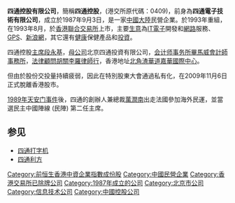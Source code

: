 {{unreferenced|time=2019-01-17T19:02:18+00:00}}
{{Infobox company
| name = 四通控股有限公司
| name_en = 
| logo = File:四通集团logo.png       
| logo_size = 
| logo_caption = 
| image =   
| image_size =
| image_caption =
| native_name = 
| native_name_lang = <!-- 公司名称原文语言的ISO 639-1代码。例如填写“ja”表示日语。 -->
| other_name = 
| type = [[控制公司|控制公司]]
| industry = IT電子開發、網路服務
| foundation = {{Start date and age|1987|09|03}}
| founder = 
| location = 北京
| area_served = 
| key_people = [[段永基|段永基]]、[[萬潤南|萬潤南]]
| products = 
| services = 
| owner = 
| homepage = <!-- {{URL|example.com}} -->
}}

'''四通控股有限公司'''，簡稱'''四通控股'''，(港交所原代碼：0409)，前身為'''四通電子技術有限公司'''，成立於1987年9月3日，是一家[[中國大陸|中國大陸]]民營企業。於1993年重組，在1993年8月，於[[香港聯合交易所|香港聯合交易所]]上市，主要[[生意|生意]]為[[IT|IT]][[電子|電子]]開發和[[網路|網路]]服務、[[GPS|GPS]]、[[新浪網|新浪網]]，其它還有[[健康|健康]]保健產品和[[投資|投資]]。 

四通控股[[主席|主席]][[段永基|段永基]]，[[母公司|母公司]]北京四通投資有限公司，[[会计师事务所|会计师事务所]][[畢馬威會計師事務所|畢馬威會計師事務所]]，[[法律顧問|法律顧問]][[胡關李羅律師行|胡關李羅律師行]]，香港地址[[北角|北角]][[渣華道|渣華道]][[嘉華國際中心|嘉華國際中心]]。

但由於股份交投量持續疲弱，因此在特別股東大會通過私有化，在2009年11月6日正式脫離香港股市。

[[六四事件|1989年天安门事件]]後，四通的創辦人兼總裁[[萬潤南|萬潤南]]出走法國參加海外民運，並當選民主中國陣線 (民陣) 第二任主席。

== 参见 ==
* [[四通打字机|四通打字机]]
* [[四通利方|四通利方]]


[[Category:前恒生香港中資企業指數成份股|Category:前恒生香港中資企業指數成份股]]<!--1993年8月至2003年9月-->
[[Category:中國民營企業|Category:中國民營企業]]
[[Category:香港交易所已除牌公司|Category:香港交易所已除牌公司]]
[[Category:1987年成立的公司|Category:1987年成立的公司]]
[[Category:北京市公司|Category:北京市公司]]
[[Category:信息技术公司|Category:信息技术公司]]
[[Category:中國控股公司|Category:中國控股公司]]